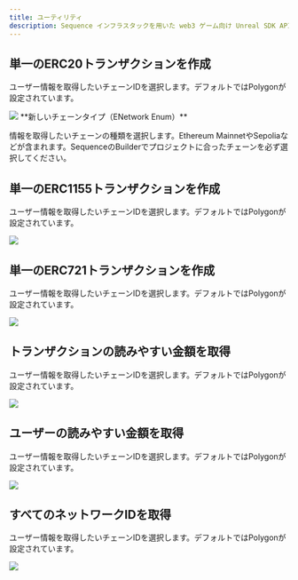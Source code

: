 ```yaml
---
title: ユーティリティ
description: Sequence インフラスタックを用いた web3 ゲーム向け Unreal SDK API のブロックチェーン読み取りに関するドキュメントです。
---
```


## 単一のERC20トランザクションを作成
ユーザー情報を取得したいチェーンIDを選択します。デフォルトではPolygonが設定されています。

<Tabs>
  <Tab title="ブループリント">
    <Frame>
      <img src="/images/unreal/single_erc20_tx.png" />
    </Frame>
  </Tab>
</Tabs>

<Accordion title="パラメータ">
  **新しいチェーンタイプ（ENetwork Enum）**

  情報を取得したいチェーンの種類を選択します。Ethereum MainnetやSepoliaなどが含まれます。SequenceのBuilderでプロジェクトに合ったチェーンを必ず選択してください。
</Accordion>

## 単一のERC1155トランザクションを作成
ユーザー情報を取得したいチェーンIDを選択します。デフォルトではPolygonが設定されています。

<Tabs>
  <Tab title="ブループリント">
    <Frame>
      <img src="/images/unreal/single_erc1155_tx.png" />
    </Frame>
  </Tab>
</Tabs>

## 単一のERC721トランザクションを作成
ユーザー情報を取得したいチェーンIDを選択します。デフォルトではPolygonが設定されています。

<Tabs>
  <Tab title="ブループリント">
    <Frame>
      <img src="/images/unreal/single_erc721_tx.png" />
    </Frame>
  </Tab>
</Tabs>

## トランザクションの読みやすい金額を取得
ユーザー情報を取得したいチェーンIDを選択します。デフォルトではPolygonが設定されています。

<Tabs>
  <Tab title="ブループリント">
    <Frame>
      <img src="/images/unreal/transaction_readable_amount.png" />
    </Frame>
  </Tab>
</Tabs>

## ユーザーの読みやすい金額を取得
ユーザー情報を取得したいチェーンIDを選択します。デフォルトではPolygonが設定されています。

<Tabs>
  <Tab title="ブループリント">
    <Frame>
      <img src="/images/unreal/user_readable_amounts.png" />
    </Frame>
  </Tab>
</Tabs>

## すべてのネットワークIDを取得
ユーザー情報を取得したいチェーンIDを選択します。デフォルトではPolygonが設定されています。

<Tabs>
  <Tab title="ブループリント">
    <Frame>
      <img src="/images/unreal/get_all_network_ids.png" />
    </Frame>
  </Tab>
</Tabs>